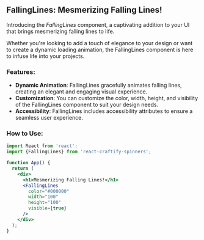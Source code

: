 
<Meta title="Spinners/FallingLines" component={FallingLines} />

## FallingLines: Mesmerizing Falling Lines!

Introducing the *FallingLines* component, a captivating addition to your UI that brings mesmerizing falling lines to life.

Whether you're looking to add a touch of elegance to your design or want to create a dynamic loading animation, the FallingLines component is here to infuse life into your projects.

### Features:

- **Dynamic Animation**: FallingLines gracefully animates falling lines, creating an elegant and engaging visual experience.
- **Customization**: You can customize the color, width, height, and visibility of the FallingLines component to suit your design needs.
- **Accessibility**: FallingLines includes accessibility attributes to ensure a seamless user experience.

### How to Use:

```jsx
import React from 'react';
import {FallingLines} from 'react-craftify-spinners';  

function App() {
  return (
    <div>
      <h1>Mesmerizing Falling Lines!</h1>
      <FallingLines
        color="#000000"
        width="100"
        height="100"
        visible={true}
      />
    </div>
  );
}
